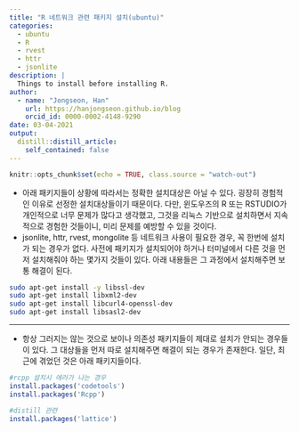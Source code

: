 ```yaml
---
title: "R 네트워크 관련 패키지 설치(ubuntu)"
categories:
  - ubuntu
  - R
  - rvest
  - httr
  - jsonlite
description: |
  Things to install before installing R.
author:
  - name: "Jongseon, Han"
    url: https://hanjongseon.github.io/blog
    orcid_id: 0000-0002-4148-9290
date: 03-04-2021
output:
  distill::distill_article:
    self_contained: false
---
```



```r
knitr::opts_chunk$set(echo = TRUE, class.source = "watch-out")
```


- 아래 패키지들이 상황에 따라서는 정확한 설치대상은 아닐 수 있다. 굉장히 경험적인 이유로 선정한 설치대상들이기 때문이다. 다만, 윈도우즈의 R 또는 RSTUDIO가 개인적으로 너무 문제가 많다고 생각했고, 그것을 리눅스 기반으로 설치하면서 지속적으로 경험한 것들이니, 미리 문제를 예방할 수 있을 것이다.
- jsonlite, httr, rvest, mongolite 등 네트워크 사용이 필요한 경우, 꼭 한번에 설치가 되는 경우가 없다. 사전에 패키지가 설치되어야 하거나 터미널에서 다른 것을 먼저 설치해줘야 하는 몇가지 것들이 있다. 아래 내용들은 그 과정에서 설치해주면 보통 해결이 된다.

```bash
sudo apt-get install -y libssl-dev
sudo apt-get install libxml2-dev
sudo apt-get install libcurl4-openssl-dev
sudo apt-get install libsasl2-dev
```

***

- 항상 그러지는 않는 것으로 보이나 의존성 패키지들이 제대로 설치가 안되는 경우들이 있다. 그 대상들을 먼저 따로 설치해주면 해결이 되는 경우가 존재한다. 일단, 최근에 겪었던 것은 아래 패키지들이다.

```r
#rcpp 설치시 에러가 나는 경우
install.packages('codetools')
install.packages('Rcpp')

#distill 관련
install.packages('lattice')
```